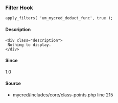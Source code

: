 
<UMBreadCrumb type="filter"/>

### Filter Hook    
    
```
apply_filters( 'um_mycred_deduct_func', true );
```

#### Description
    <div class="description">
     Nothing to display.
    </div>

#### Since
<div class="description">
1.0
</div>

#### Source
  - <Link href="https://github.com/ultimatemember/mycred/tree/2.2.3/includes/core/class-points.php#L215">mycred/includes/core/class-points.php</Link> <Link href="https://github.com/ultimatemember/mycred/tree/2.2.3/includes/core/class-points.php#L215">line 215</Link>

